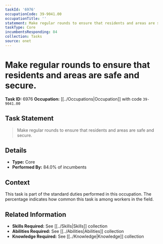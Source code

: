 ```yaml
---
taskId: '6976'
occupationCode: 39-9041.00
occupationTitle: ''
statement: Make regular rounds to ensure that residents and areas are safe and secure.
taskType: Core
incumbentsResponding: 84
collection: Tasks
source: onet
---
```

# Make regular rounds to ensure that residents and areas are safe and secure.

**Task ID:** 6976
**Occupation:** [[../Occupations|Occupation]] with code `39-9041.00`

## Task Statement

> Make regular rounds to ensure that residents and areas are safe and secure.

## Details

- **Type:** Core
- **Performed By:** 84.0% of incumbents

## Context

This task is part of the standard duties performed in this occupation. The percentage indicates how common this task is among workers in the field.

## Related Information

- **Skills Required:** See [[../Skills|Skills]] collection
- **Abilities Required:** See [[../Abilities|Abilities]] collection
- **Knowledge Required:** See [[../Knowledge|Knowledge]] collection

